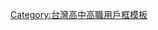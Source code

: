 {{Userbox
  |id=復興商工
  |id-c=#B0C4DE
  |info=這個用戶是'''[[新北市私立復興高級商工職業學校]]'''的學生、校友或教職人員。
  |info-c   = #FF0000
  |info-fc  = #FFFFFF
  |info-s   = 9
  |border-c=#EEEE00
}}


<includeonly>[[Category:新北市私立復興高級商工職業學校維基人|{{PAGENAME}}]]</includeonly>
<noinclude>
[[Category:台灣高中高職用戶框模板]]
</noinclude>
